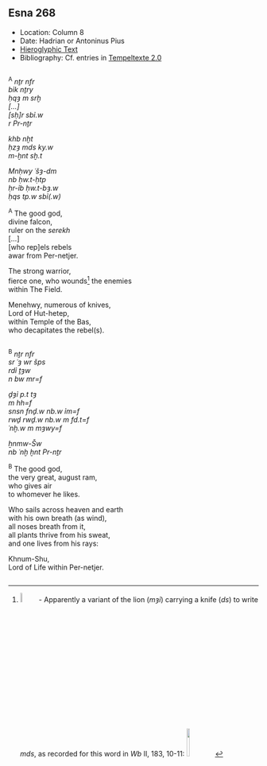 ## Esna 268 {-}  
  
<style>  
  
  .col2 {  
    columns: 2 320px;         /* number of columns and width in pixels*/  
    -webkit-columns: 2 320px; /* chrome, safari */  
    -moz-columns: 2 320px;    /* firefox */  
    -webkit-column-break-inside: avoid;  
    -page-break-inside: avoid;  
    -break-inside: avoid;  
  }  
  
</style>  

- Location: Column 8
- Date: Hadrian or Antoninus Pius 
- [Hieroglyphic Text](https://www.ifao.egnet.net/uploads/publications/enligne/Temples-Esna003.pdf#page=215){target="_blank"}  
- Bibliography: Cf. entries in [Tempeltexte 2.0](http://www.tempeltexte.uni-tuebingen.de/portal/#/text-detail/1072){target="_blank"}

<div class="col2">  

^A^ *nṯr nfr  *  
*bỉk nṯry  *  
*ḥqȝ m srḫ   *  
*[...]  *  
*[sḥ]r sbỉ.w   *  
*r Pr-nṯr  *  
  
*khb nḫt  *  
*ḥzȝ mds ky.w  *  
*m-ḫnt sḫ.t  *  
   
*Mnḥwy ʿšȝ-dm  *  
*nb ḥw.t-ḥtp  *  
*ḥr-ỉb ḥw.t-bȝ.w  *  
*ḥqs tp.w sbỉ(.w)  *

^A^ The good god,  
divine falcon,  
ruler on the *serekh*  
[...]  
[who rep]els rebels   
awar from Per-netjer.  
  
The strong warrior,  
fierce one, who wounds[^fn-268-1] the enemies  
within The Field.  
  
Menehwy, numerous of knives,  
Lord of Hut-hetep,  
within Temple of the Bas,  
who decapitates the rebel(s).  

</div>

[^fn-268-1]: ![](./images/268_1.png){width=7%} - Apparently a variant of the lion (*mȝỉ*) carrying a knife (*ds*) to write *mds*, as recorded for this word in *Wb* II, 183, 10-11: ![](./images/268_2.png){width=12%}

<div class="col2">

^B^ *nṯr nfr  *  
*sr ʿȝ wr šps  *  
*rdỉ ṯȝw *  
*n bw mr=f  *  
    
*ḏȝỉ p.t tȝ *   
*m hh=f  *  
*snsn fnḏ.w nb.w ỉm=f  *  
*rwḏ rwḏ.w nb.w m fd.t=f   *  
*ʿnḫ.w m mȝwy=f  *  
   
*ẖnmw-Šw   *  
*nb ʿnḫ ḫnt Pr-nṯr  *  
  
^B^ The good god,  
the very great, august ram,  
who gives air   
to whomever he likes.  
  
Who sails across heaven and earth  
with his own breath (as wind),  
all noses breath from it,  
all plants thrive from his sweat,  
and one lives from his rays:  
  
Khnum-Shu,  
Lord of Life within Per-netjer.  

</div>